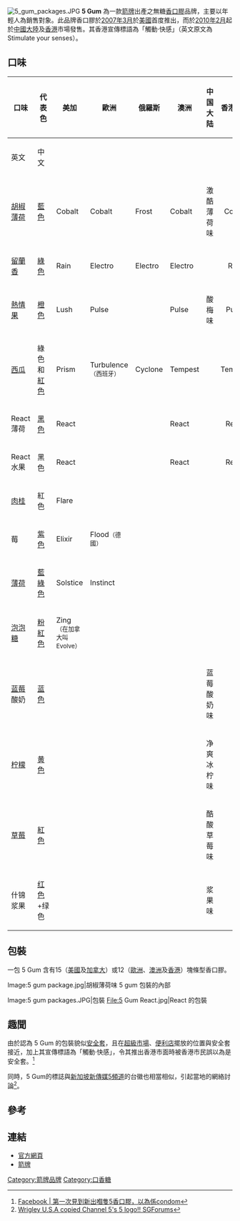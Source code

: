 {{noteTA
|1=zh:口香糖;zh-hans:口香糖;zh-hk:香口膠;zh-tw:口香糖;
|2=zh:泡泡糖;zh-hans:泡泡糖;zh-hk:吹波膠;zh-tw:泡泡糖;
}}
{{expand|time=2010-03-10}}
[[File:5_gum_packages.JPG|thumb]]
'''5 Gum''' 為一款[[箭牌|箭牌]]出產之無糖[[香口膠|香口膠]]品牌，主要以年輕人為銷售對象。此品牌香口膠於[[2007年3月|2007年3月]]於[[美國|美國]]首度推出，而於[[2010年2月|2010年2月]]起於[[中國大陸|中國大陸]]及[[香港|香港]]市場發售。其香港宣傳標語為「觸動·快感」（英文原文為 Stimulate your senses）。

== 口味 ==
{| class="wikitable" 
|-
! rowspan=2| 口味
! rowspan=2| 代表色
! rowspan=2| 美加
! rowspan=2| 歐洲
! rowspan=2| 俄羅斯
! rowspan=2| 澳洲
! rowspan=2| 中国大陆
! colspan=4 align="center"| 香港名稱
|-style="font-size: 75%"
! 英文
! 中文
|-
| [[胡椒薄荷|胡椒薄荷]]
| [[藍色|藍色]]
| Cobalt
| Cobalt
| Frost
| Cobalt
|激酷薄荷味
| Cobalt
| 透心涼薄荷味
|-
| [[留蘭香|留蘭香]]
| [[綠色|綠色]]
| Rain
| Electro
| Electro
| Electro
|
| Rain
| 電感薄荷味
|-
| [[熱情果|熱情果]]
| [[橙色|橙色]]
| Lush
| Pulse
| 
| Pulse
|酸梅味
| Pulse
| 爽甜熱果味
|-
| [[西瓜|西瓜]]
| 綠色和<br>[[紅色|紅色]]
| Prism
| Turbulence<br><small>（西班牙）</small>
| Cyclone
| Tempest
|
| Tempest
| 激酷西瓜味 
|-
| React 薄荷
| [[黑色|黑色]]
| React
| 
| 
| React
|
| React
| 異感薄荷味
|-
| React 水果
| 黑色
| React
| 
| 
| React
|
| React
|異感果汁味
|-
| [[肉桂|肉桂]]
| 紅色
| Flare
| 
| 
| 
| 
|
| 
|-
| 莓
| [[紫色|紫色]]
| Elixir
| Flood<small>（德國）</small>
| 
| 
| 
|
| 
|-
| [[薄荷|薄荷]]
| [[藍綠色|藍綠色]]
| Solstice
| Instinct
| 
| 
| 
| 
|
|-
| [[泡泡糖|泡泡糖]]
| [[粉紅色|粉紅色]]
| Zing<br><small>（在加拿大叫 Evolve）</small>
| 
| 
|
| 
| 
| 
|-
| [[蓝莓|蓝莓]]酸奶
| [[蓝色|蓝色]]
| 
| 
| 
|
| 蓝莓酸奶味
| 
| 
|-
| [[柠檬|柠檬]]
| [[黄色|黄色]]
| 
| 
| 
|
| 净爽冰柠味
| 
| 
|-
| [[草莓|草莓]]
| [[紅色|紅色]]
| 
| 
| 
|
| 酷酸草莓味
| 
| 
|-
| 什锦浆果
| [[红色|红色]]+绿色
| 
| 
| 
|
| 浆果味
| 
| 
|}

== 包裝 ==
一包 5 Gum 含有15（[[美國|美國]]及[[加拿大|加拿大]]）或12（[[歐洲|歐洲]]、[[澳洲|澳洲]]及[[香港|香港]]）塊條型香口膠。

<gallery>
Image:5 gum package.jpg|胡椒薄荷味 5 gum 包裝的內部

Image:5 gum packages.JPG|包裝
File:5 Gum React.jpg|React 的包裝
</gallery>

== 趣聞 ==
由於認為 5 Gum 的包裝貌似[[安全套|安全套]]，且在[[超級市場|超級市場]]、[[便利店|便利店]]擺放的位置與安全套接近，加上其宣傳標語為「觸動·快感」，令其推出香港市面時被香港市民誤以為是安全套。<ref>[http://www.facebook.com/group.php?gid=328165273027 Facebook | 第一次見到新出嗰隻5香口膠，以為係condom]</ref>

同時，5 Gum的標誌與[[新加坡|新加坡]][[新傳媒5頻道|新傳媒5頻道]]的台徽也相當相似，引起當地的網絡討論<ref>[http://sgforums.com/forums/8/topics/297159 Wrigley U.S.A copied Channel 5's 5 logo!! SGForums]</ref>。

== 參考 ==
{{Reflist}}

== 連結 ==
* [http://www.5gum.com/five/index_normal.do 官方網頁]
* [http://www.wrigley.com/brands/5_gum.do 箭牌]

[[Category:箭牌品牌|Category:箭牌品牌]]
[[Category:口香糖|Category:口香糖]]